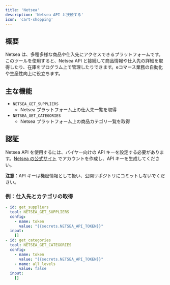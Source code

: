 ```yaml
---
title: 'Netsea'
description: 'Netsea API と接続する'
icon: 'cart-shopping'
---
```


## 概要
Netsea は、多種多様な商品や仕入先にアクセスできるプラットフォームです。このツールを使用すると、Netsea API と接続して商品情報や仕入先の詳細を取得したり、在庫をプログラム上で管理したりできます。eコマース業務の自動化や生産性向上に役立ちます。

## 主な機能
- `NETSEA_GET_SUPPLIERS`
  - Netsea プラットフォーム上の仕入先一覧を取得
- `NETSEA_GET_CATEGORIES`
  - Netsea プラットフォーム上の商品カテゴリ一覧を取得

## 認証

Netsea API を使用するには、バイヤー向けの API キーを設定する必要があります。[Netsea の公式サイト](https://netsea.jp/) でアカウントを作成し、API キーを生成してください。

**注意**：API キーは機密情報として扱い、公開リポジトリにコミットしないでください。

### 例：仕入先とカテゴリの取得
```yaml
- id: get_suppliers
  tool: NETSEA_GET_SUPPLIERS
  config:
    - name: token
      value: "{{secrets.NETSEA_API_TOKEN}}"
  input:
    []
- id: get_categories
  tool: NETSEA_GET_CATEGORIES
  config:
    - name: token
      value: "{{secrets.NETSEA_API_TOKEN}}"
    - name: all_levels
      value: false
  input:
    []
```

